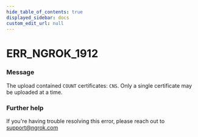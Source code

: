 ```yaml
---
hide_table_of_contents: true
displayed_sidebar: docs
custom_edit_url: null
---
```



# ERR_NGROK_1912

### Message

The upload contained `COUNT` certificates: `CNS`. Only a single certificate may be uploaded at a time.

### Further help

If you're having trouble resolving this error, please reach out to [support@ngrok.com](mailto:support@ngrok.com?subject=Help%20with%20ERR_NGROK_1912)

<ErrorDetails error="err_ngrok_1912" />
